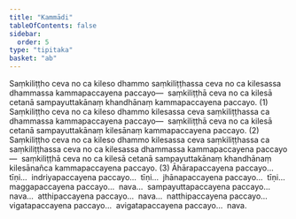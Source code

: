 ```yaml
---
title: "Kammādi"
tableOfContents: false
sidebar:
  order: 5
type: "tipitaka"
basket: "ab"
---
```



<DynamicBreadcrumb />

<Division number="91">

<Paragraph number="4041">
Saṃkiliṭṭho ceva no ca kileso dhammo saṃkiliṭṭhassa ceva no ca kilesassa dhammassa kammapaccayena paccayo—  saṃkiliṭṭhā ceva no ca kilesā cetanā sampayuttakānaṃ khandhānaṃ kammapaccayena paccayo. (1)
</Paragraph>

<Paragraph number="4042">
Saṃkiliṭṭho ceva no ca kileso dhammo kilesassa ceva saṃkiliṭṭhassa ca dhammassa kammapaccayena paccayo—  saṃkiliṭṭhā ceva no ca kilesā cetanā sampayuttakānaṃ kilesānaṃ kammapaccayena paccayo. (2)
</Paragraph>

<Paragraph number="4043">
Saṃkiliṭṭho ceva no ca kileso dhammo kilesassa ceva saṃkiliṭṭhassa ca saṃkiliṭṭhassa ceva no ca kilesassa dhammassa kammapaccayena paccayo—  saṃkiliṭṭhā ceva no ca kilesā cetanā sampayuttakānaṃ khandhānaṃ kilesānañca kammapaccayena paccayo. (3)
</Paragraph>

<Paragraph number="4044">
Āhārapaccayena paccayo…  tīṇi…  indriyapaccayena paccayo…  tīṇi…  jhānapaccayena paccayo…  tīṇi…  maggapaccayena paccayo…  nava…  sampayuttapaccayena paccayo…  nava…  atthipaccayena paccayo…  nava…  natthipaccayena paccayo…  vigatapaccayena paccayo…  avigatapaccayena paccayo…  nava.
</Paragraph>
</Division>